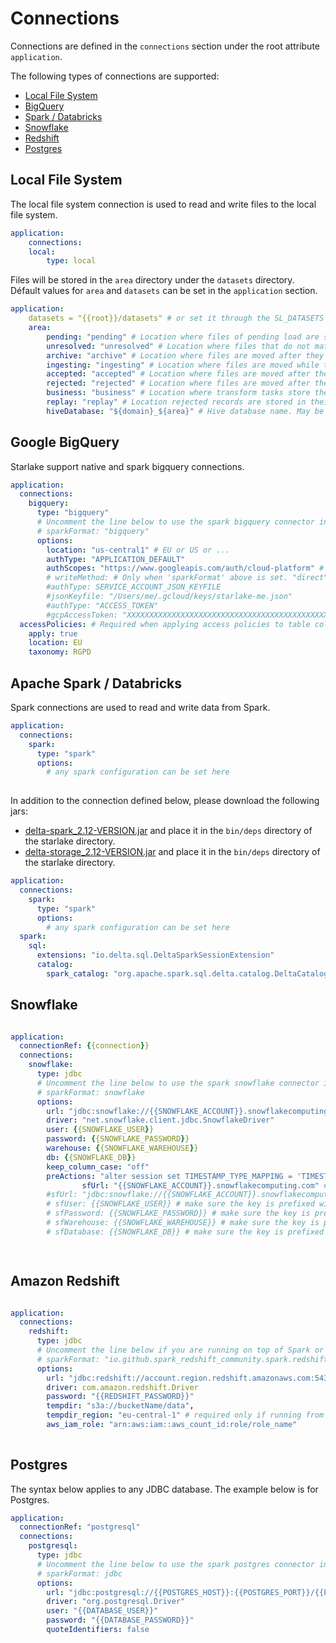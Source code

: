 # Connections


Connections are defined in the `connections` section under the root attribute `application`.


The following types of connections are supported:

- [Local File System](#local-file-system)
- [BigQuery](#google-bigquery)
- [Spark / Databricks](#apache-spark--databricks)
- [Snowflake](#snowflake)
- [Redshift](#amazon-redshift)
- [Postgres](#postgres)


## Local File System

The local file system connection is used to read and write files to the local file system.

```yaml
application:
    connections:
    local:
        type: local
```

Files will be stored in the `area` directory under the `datasets` directory.
Défault values for `area` and `datasets` can be set in the `application` section.

```yaml
application:
    datasets = "{{root}}/datasets" # or set it through the SL_DATASETS environnement variable.
    area:
        pending: "pending" # Location where files of pending load are stored. May be overloaded by the ${SL_AREA_PENDING} environment variable.
        unresolved: "unresolved" # Location where files that do not match any pattern are moved. May be overloaded by the ${SL_AREA_UNRESOLVED} environment variable.
        archive: "archive" # Location where files are moved after they have been processed. May be overloaded by the ${SL_AREA_ARCHIVE} environment variable.
        ingesting: "ingesting" # Location where files are moved while they are being processed. May be overloaded by the ${SL_AREA_INGESTING} environment variable.
        accepted: "accepted" # Location where files are moved after they have been processed and accepted. May be overloaded by the ${SL_AREA_ACCEPTED} environment variable.
        rejected: "rejected" # Location where files are moved after they have been processed and rejected. May be overloaded by the ${SL_AREA_REJECTED} environment variable.
        business: "business" # Location where transform tasks store their result. May be overloaded by the ${SL_AREA_BUSINESS} environment variable.
        replay: "replay" # Location rejected records are stored in their orginial format. May be overloaded by the ${SL_AREA_REPLAY} environment variable.
        hiveDatabase: "${domain}_${area}" # Hive database name. May be overloaded by the ${SL_AREA_HIVE_DATABASE} environment variable.

```

## Google BigQuery

Starlake support native and spark bigquery connections.
<Tabs groupId="bq_connections">
<TabItem label="BigQuery" value="bigquery">

```yaml
application:
  connections:
    bigquery:
      type: "bigquery"
      # Uncomment the line below to use the spark bigquery connector instead of the native one.
      # sparkFormat: "bigquery" 
      options:
        location: "us-central1" # EU or US or ...
        authType: "APPLICATION_DEFAULT"
        authScopes: "https://www.googleapis.com/auth/cloud-platform" # comma separated list of scopes
        # writeMethod: # Only when 'sparkFormat' above is set. "direct" # direct or indirect (indirect is required for certain features see https://github.com/GoogleCloudDataproc/spark-bigquery-connector)
        #authType: SERVICE_ACCOUNT_JSON_KEYFILE
        #jsonKeyfile: "/Users/me/.gcloud/keys/starlake-me.json"
        #authType: "ACCESS_TOKEN"
        #gcpAccessToken: "XXXXXXXXXXXXXXXXXXXXXXXXXXXXXXXXXXXXXXXXXXXXXXXXXXXXXXXXXXXXXXXXXXXXXXXXXXXXXXXXXXXXXXXXXXXXXXXX"
  accessPolicies: # Required when applying access policies to table columns (Column Level Security)
    apply: true
    location: EU
    taxonomy: RGPD
```

</TabItem>

</Tabs>

## Apache Spark / Databricks

Spark connections are used to read and write data from Spark.

<Tabs groupId="spark_connections">

<TabItem label="Spark Parquet" value="spark-parquet">

```yaml
application:
  connections:
    spark:
      type: "spark"
      options:
        # any spark configuration can be set here
      
``` 

</TabItem>

<TabItem label="Spark Delta" value="spark-delta">

In addition to the connection defined below, please download the following jars: 
- [delta-spark_2.12-VERSION.jar](https://repo1.maven.org/maven2/io/delta/delta-spark_2.12) and place it in the `bin/deps` directory of the starlake directory.
- [delta-storage_2.12-VERSION.jar](https://repo1.maven.org/maven2/io/delta/delta-storage) and place it in the `bin/deps` directory of the starlake directory.


```yaml
application:
  connections:
    spark:
      type: "spark"
      options:
        # any spark configuration can be set here
  spark:
    sql:
      extensions: "io.delta.sql.DeltaSparkSessionExtension"
      catalog:
        spark_catalog: "org.apache.spark.sql.delta.catalog.DeltaCatalog"

``` 

</TabItem>
</Tabs>


## Snowflake


<Tabs groupId="snow_connections">

<TabItem label="Snowflake JDBC" value="snow-jdbc">

```yaml

application:
  connectionRef: {{connection}}
  connections:
    snowflake:
      type: jdbc
      # Uncomment the line below to use the spark snowflake connector instead of the native one.
      # sparkFormat: snowflake 
      options:
        url: "jdbc:snowflake://{{SNOWFLAKE_ACCOUNT}}.snowflakecomputing.com"
        driver: "net.snowflake.client.jdbc.SnowflakeDriver"
        user: {{SNOWFLAKE_USER}}
        password: {{SNOWFLAKE_PASSWORD}}
        warehouse: {{SNOWFLAKE_WAREHOUSE}}
        db: {{SNOWFLAKE_DB}}
        keep_column_case: "off"
        preActions: "alter session set TIMESTAMP_TYPE_MAPPING = 'TIMESTAMP_LTZ';ALTER SESSION SET QUOTED_IDENTIFIERS_IGNORE_CASE = true"
                sfUrl: "{{SNOWFLAKE_ACCOUNT}}.snowflakecomputing.com" # make sure you do not prefix by jdbc:snowflake://. This is done by the snowflaek driver
        #sfUrl: "jdbc:snowflake://{{SNOWFLAKE_ACCOUNT}}.snowflakecomputing.com" # make sure the key is prefixed with 'sf' is 'sparkFormat' is set
        # sfUser: {{SNOWFLAKE_USER}} # make sure the key is prefixed with 'sf' is 'sparkFormat' is set
        # sfPassword: {{SNOWFLAKE_PASSWORD}} # make sure the key is prefixed with 'sf' is 'sparkFormat' is set
        # sfWarehouse: {{SNOWFLAKE_WAREHOUSE}} # make sure the key is prefixed with 'sf' is 'sparkFormat' is set
        # sfDatabase: {{SNOWFLAKE_DB}} # make sure the key is prefixed with 'sf' is 'sparkFormat' is set

      
``` 

</TabItem>

</Tabs>


## Amazon Redshift


<Tabs groupId="redshift_connections">

<TabItem label="Redshift JDBC" value="redshift-jdbc">

```yaml

application:
  connections:
    redshift:
      type: jdbc
      # Uncomment the line below if you are running on top of Spark or Databricks
      # sparkFormat: "io.github.spark_redshift_community.spark.redshift"  # set to "redshift" if running on top of Databricks
      options:
        url: "jdbc:redshift://account.region.redshift.amazonaws.com:5439/database",
        driver: com.amazon.redshift.Driver
        password: "{{REDSHIFT_PASSWORD}}"
        tempdir: "s3a://bucketName/data",
        tempdir_region: "eu-central-1" # required only if running from outside AWS (your laptop ...)
        aws_iam_role: "arn:aws:iam::aws_count_id:role/role_name"
  
``` 

</TabItem>

</Tabs>


## Postgres

The syntax below applies to any JDBC database. The example below is for Postgres.

<Tabs groupId="pg_connections">

<TabItem label="Postgres JDBC" value="postgres-jdbc">

```yaml
application:
  connectionRef: "postgresql"
  connections:
    postgresql:
      type: jdbc
      # Uncomment the line below to use the spark postgres connector instead of the native one.
      # sparkFormat: jdbc 
      options:
        url: "jdbc:postgresql://{{POSTGRES_HOST}}:{{POSTGRES_PORT}}/{{POSTGRES_DATABASE}}"
        driver: "org.postgresql.Driver"
        user: "{{DATABASE_USER}}"
        password: "{{DATABASE_PASSWORD}}"
        quoteIdentifiers: false
```  

</TabItem>

</Tabs>

